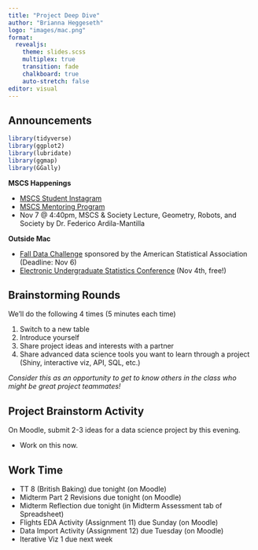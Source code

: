 ```yaml
---
title: "Project Deep Dive"
author: "Brianna Heggeseth"
logo: "images/mac.png"
format: 
  revealjs:
    theme: slides.scss
    multiplex: true
    transition: fade
    chalkboard: true
    auto-stretch: false
editor: visual
---
```


## Announcements {.unnumbered .smaller}

```r
library(tidyverse)
library(ggplot2)
library(lubridate)
library(ggmap)
library(GGally)
```

**MSCS Happenings**

-   [MSCS Student Instagram](https://www.instagram.com/macalestermscs/)
-   [MSCS Mentoring Program](https://docs.google.com/forms/d/e/1FAIpQLSczyKV1hOrfi0dQscSFSPhfgc_LJUl4TOGdb6B4Q5lQF-TmuQ/viewform?vc=0&c=0&w=1&flr=0)
-   Nov 7 @ 4:40pm, MSCS & Society Lecture, Geometry, Robots, and Society by Dr. Federico Ardila-Mantilla

**Outside Mac**

-   [Fall Data Challenge](https://thisisstatistics.org/falldatachallenge/) sponsored by the American Statistical Association (Deadline: Nov 6)
-   [Electronic Undergraduate Statistics Conference](https://www.causeweb.org/usproc/eusr/2022) (Nov 4th, free!)



## Brainstorming Rounds {.unnumbered}

We'll do the following 4 times (5 minutes each time)

1. Switch to a new table
2. Introduce yourself
3. Share project ideas and interests with a partner
4. Share advanced data science tools you want to learn through a project (Shiny, interactive viz, API, SQL, etc.)


*Consider this as an opportunity to get to know others in the class who might be great project teammates!*

## Project Brainstorm Activity

On Moodle, submit 2-3 ideas for a data science project by this evening.

- Work on this now.



## Work Time

- TT 8 (British Baking) due tonight (on Moodle)
- Midterm Part 2 Revisions due tonight (on Moodle)
- Midterm Reflection due tonight (in Midterm Assessment tab of Spreadsheet)
- Flights EDA Activity (Assignment 11) due Sunday (on Moodle)
- Data Import Activity (Assignment 12) due Tuesday (on Moodle)
- Iterative Viz 1 due next week

